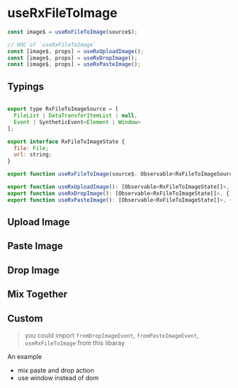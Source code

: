 

<Meta title="useRxFileToImage" />

# useRxFileToImage

```js
const image$ = useRxFileToImage(source$);

// HOC of `useRxFileToImage`
const [image$, props] = useRxUploadImage();
const [image$, props] = useRxDropImage();
const [image$, props] = useRxPasteImage();
```

## Typings

```js

export type RxFileToImageSource = [
  FileList | DataTransferItemList | null,
  Event | SyntheticEvent<Element | Window>
];

export interface RxFileToImageState {
  file: File;
  url: string;
}

export function useRxFileToImage(source$: Observable<RxFileToImageSource> | Array<Observable<RxFileToImageSource>>): Observable<RxFileToImageState>:

export function useRxUploadImage(): [Observable<RxFileToImageState[]>, { onChange }];
export function useRxDropImage(): [Observable<RxFileToImageState[]>, { onPaste }];
export function useRxPasteImage(): [Observable<RxFileToImageState[]>, { onDrop, onDragOver }];
```

## Upload Image

<Preview name="Upload Image" code={uploadImageCode}>
  <UploadImage />
</Preview>

## Paste Image

<Preview name="Paste Image" code={pasteImageCode}>
  <PasteImage />
</Preview>

## Drop Image

<Preview name="Drop Image" code={dropImageCode}>
  <DropImage />
</Preview>

## Mix Together

<Preview name="Mix Together" code={mixTogetherCode}>
  <MixTogether />
</Preview>

## Custom

> you could import `fromDropImageEvent`, `fromPasteImageEvent`, `useRxFileToImage` from this libaray

An example

- mix paste and drop action
- use window instead of dom

<Source code={windowCode} language="jsx" />
